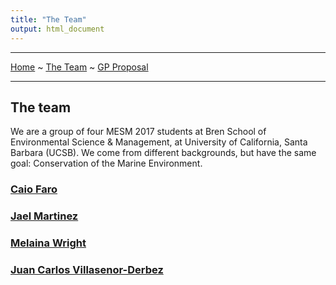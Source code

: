 ```yaml
---
title: "The Team"
output: html_document
---
```


__________
[Home](./index.html) ~ [The Team](./team.html) ~ [GP Proposal](./proposal.html)

__________

## The team

We are a group of four MESM 2017 students at Bren School of Environmental Science & Management, at University of California, Santa Barbara (UCSB). We come from different backgrounds, but have the same goal: Conservation of the Marine Environment.

### [Caio Faro](./team/caio.html)

### [Jael Martinez](./team/jael.html)

### [Melaina Wright](./team/melaina.html)

### [Juan Carlos Villasenor-Derbez](./team/jc.html)
